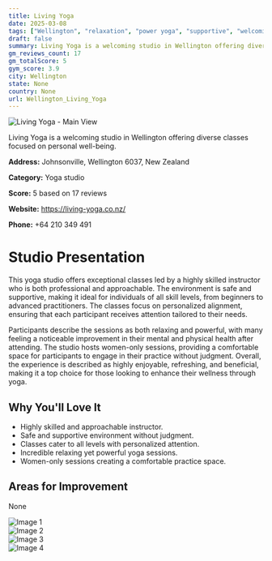 ```yaml
---
title: Living Yoga
date: 2025-03-08
tags: ["Wellington", "relaxation", "power yoga", "supportive", "welcoming", "Wellington"]  
draft: false
summary: Living Yoga is a welcoming studio in Wellington offering diverse classes focused on personal well-being.
gm_reviews_count: 17
gm_totalScore: 5
gym_score: 3.9
city: Wellington
state: None
country: None
url: Wellington_Living_Yoga
---
```


<div className="aspect-[16/9] relative my-8">
  <img 
    src="https://lh5.googleusercontent.com/p/AF1QipMV0FjwCzXoJRHuOHZdLcwTKqw3ZEyx2sahKJ7x=w1920-h1080-k-no"
    alt="Living Yoga - Main View"
    className="object-cover absolute inset-0 w-full h-full rounded-lg"
  />
</div>

Living Yoga is a welcoming studio in Wellington offering diverse classes focused on personal well-being.

**Address:** Johnsonville, Wellington 6037, New Zealand

**Category:** Yoga studio

**Score:** 5 based on 17 reviews

**Website:** https://living-yoga.co.nz/

**Phone:** +64 210 349 491

# Studio Presentation

This yoga studio offers exceptional classes led by a highly skilled instructor who is both professional and approachable. The environment is safe and supportive, making it ideal for individuals of all skill levels, from beginners to advanced practitioners. The classes focus on personalized alignment, ensuring that each participant receives attention tailored to their needs.

Participants describe the sessions as both relaxing and powerful, with many feeling a noticeable improvement in their mental and physical health after attending. The studio hosts women-only sessions, providing a comfortable space for participants to engage in their practice without judgment. Overall, the experience is described as highly enjoyable, refreshing, and beneficial, making it a top choice for those looking to enhance their wellness through yoga.

## Why You'll Love It

- Highly skilled and approachable instructor.
- Safe and supportive environment without judgment.
- Classes cater to all levels with personalized attention.
- Incredible relaxing yet powerful yoga sessions.
- Women-only sessions creating a comfortable practice space.

## Areas for Improvement

None

<div className="grid grid-cols-1 xl:grid-cols-2 gap-4 my-8">
<div className="aspect-[4/3] relative"><img src="https://lh5.googleusercontent.com/p/AF1QipM3yjnevwcLyYURu2IhtPopUh8WsdVebxpOSgoa=w1920-h1080-k-no" alt="Image 1" className="object-cover absolute inset-0 w-full h-full rounded-lg" /></div>
<div className="aspect-[4/3] relative"><img src="https://lh5.googleusercontent.com/p/AF1QipM9t2231SEZdwVEUi3pfIAEFs-_4fyis_LXczHX=w1920-h1080-k-no" alt="Image 2" className="object-cover absolute inset-0 w-full h-full rounded-lg" /></div>
<div className="aspect-[4/3] relative"><img src="https://lh5.googleusercontent.com/p/AF1QipNryN5U_Clog760aRtImpR_TBs807Ai42YaN31s=w1920-h1080-k-no" alt="Image 3" className="object-cover absolute inset-0 w-full h-full rounded-lg" /></div>
<div className="aspect-[4/3] relative"><img src="https://lh5.googleusercontent.com/p/AF1QipP_LFfHoOAK-0a5PaQ4DVU1XKc1JgN0hDQ8DB6Y=w1920-h1080-k-no" alt="Image 4" className="object-cover absolute inset-0 w-full h-full rounded-lg" /></div>
</div>